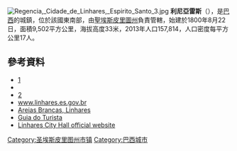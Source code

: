{{Coord|19|23|22|S|40|4|4|W|display=title}}

[[Image:Regencia,_Cidade_de_Linhares,_Espirito_Santo_3.jpg|right]]
'''利尼亞雷斯'''（{{lang-pt|Linhares}}），是[[巴西|巴西]]的城鎮，位於該國東南部，由[[聖埃斯皮里圖州|聖埃斯皮里圖州]]負責管轄，始建於1800年8月22日，面積9,502平方公里，海拔高度33米，2013年人口157,814，人口密度每平方公里17人。

==參考資料==
*[http://www.ibge.gov.br/cidadesat/default.php]{{Wayback|url=http://www.ibge.gov.br/cidadesat/default.php |date=20080611095922 }}
*{{cite web|url = ftp://ftp.ibge.gov.br/Estimativas_Projecoes_Populacao/Estimativas_2012/estimativa_2012_municipios.pdf|title = 2012 Populational Estimate|work = Censo Populacional 2012|publisher = Instituto Brasileiro de Geografia e Estatística (IBGE)|date = July 2012|accessdate = August 31, 2012|archive-date = 2020-11-26|archive-url = https://web.archive.org/web/20201126043730/http://ftp.ibge.gov.br/Estimativas_Projecoes_Populacao/Estimativas_2012/estimativa_2012_municipios.pdf}}
*[http://cidades.ibge.gov.br/xtras/temas.php?lang=&codmun=320320&idtema=16&search=espirito-santo|linhares|sintese-das-informacoes]{{Wayback|url=http://cidades.ibge.gov.br/xtras/temas.php?lang=&codmun=320320&idtema=16&search=espirito-santo%7Clinhares%7Csintese-das-informacoes |date=20160401073102 }}
*[http://www.linhares.es.gov.br www.linhares.es.gov.br]{{Wayback|url=http://www.linhares.es.gov.br/ |date=20200825080314 }}
*[https://web.archive.org/web/20040426125529/http://www.brasil.terravista.pt/AreiasBrancas/3335/bra.html Areias Brancas, Linhares] {{pt icon}}
*[https://web.archive.org/web/20040506105549/http://www.guiadoturista.com.br/suacidade.asp?cod=281 Guia do Turista] {{pt icon}}
* [http://www.linhares.es.gov.br Linhares City Hall official website]{{Wayback|url=http://www.linhares.es.gov.br/ |date=20200825080314 }}

{{Brazil-geo-stub}}
{{聖埃斯皮里圖州市鎮}}
[[Category:圣埃斯皮里图州市镇|Category:圣埃斯皮里图州市镇]]
[[Category:巴西城市|Category:巴西城市]]